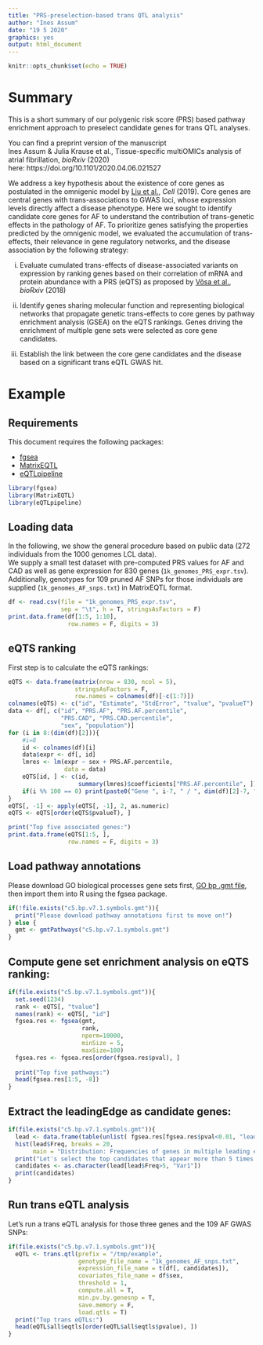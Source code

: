```yaml
---
title: "PRS-preselection-based trans QTL analysis"
author: "Ines Assum"
date: "19 5 2020"
graphics: yes
output: html_document
---
```


```r
knitr::opts_chunk$set(echo = TRUE)
```

# Summary

This is a short summary of our polygenic risk score (PRS) based pathway enrichment approach to preselect candidate genes for trans QTL analyses.

You can find a preprint version of the manuscript  
Ines Assum & Julia Krause et al., Tissue-specific multiOMICs analysis of atrial fibrillation, *bioRxiv* (2020)  
here:
https://doi.org/10.1101/2020.04.06.021527

We address a key hypothesis about the existence of core genes as postulated in the omnigenic model by [Liu et al.](https://doi.org/10.1016/j.cell.2019.04.014), *Cell* (2019). Core genes are central genes with trans-associations to GWAS loci, whose expression levels directly affect a disease phenotype. Here we sought to identify candidate core genes for AF to understand the contribution of trans-genetic effects in the pathology of AF. To prioritize genes satisfying the properties predicted by the omnigenic model, we evaluated the accumulation of trans-effects, their relevance in gene regulatory networks, and the disease association by the following strategy:


i) Evaluate cumulated trans-effects of disease-associated variants on expression by ranking genes based on their correlation of mRNA and protein abundance with a PRS (eQTS) as proposed by [Võsa et al.](https://doi.org/10.1101/447367), *bioRxiv* (2018)

ii) Identify genes sharing molecular function and representing biological networks that propagate genetic trans-effects to core genes by pathway enrichment analysis (GSEA) on the eQTS rankings. Genes driving the enrichment of multiple gene sets were selected as core gene candidates.

iii) Establish the link between the core gene candidates and the disease based on a significant trans eQTL GWAS hit.


# Example

## Requirements

This document requires the following packages:

* [fgsea](https://bioconductor.org/packages/release/bioc/html/fgsea.html)
* [MatrixEQTL](https://github.com/andreyshabalin/MatrixEQTL)
* [eQTLpipeline](https://github.com/matthiasheinig/eQTLpipeline)

```r
library(fgsea)
library(MatrixEQTL)
library(eQTLpipeline)
```


## Loading data

In the following, we show the general procedure based on public data (272 individuals from the 1000 genomes LCL data).  
We supply a small test dataset with pre-computed PRS values for AF and CAD as well as gene expression for 830 genes (`1k_genomes_PRS_expr.tsv`). Additionally, genotypes for 109 pruned AF SNPs for those individuals are supplied (`1k_genomes_AF_snps.txt`) in MatrixEQTL format.

```r
df <- read.csv(file = "1k_genomes_PRS_expr.tsv",
               sep = "\t", h = T, stringsAsFactors = F)
print.data.frame(df[1:5, 1:10],
                 row.names = F, digits = 3)
```

## eQTS ranking
First step is to calculate the eQTS rankings:
```r
eQTS <- data.frame(matrix(nrow = 830, ncol = 5),
                   stringsAsFactors = F,
                   row.names = colnames(df)[-c(1:7)])
colnames(eQTS) <- c("id", "Estimate", "StdError", "tvalue", "pvalueT")
data <- df[, c("id", "PRS.AF", "PRS.AF.percentile",
               "PRS.CAD", "PRS.CAD.percentile",
               "sex", "population")]
for (i in 8:(dim(df)[2])){
    #i=8
    id <- colnames(df)[i]
    data$expr <- df[, id]
    lmres <- lm(expr ~ sex + PRS.AF.percentile,
                data = data)
    eQTS[id, ] <- c(id,
                    summary(lmres)$coefficients["PRS.AF.percentile", ])
    if(i %% 100 == 0) print(paste0("Gene ", i-7, " / ", dim(df)[2]-7, " done"))
}
eQTS[, -1] <- apply(eQTS[, -1], 2, as.numeric)
eQTS <- eQTS[order(eQTS$pvalueT), ]

print("Top five associated genes:")
print.data.frame(eQTS[1:5, ],
                 row.names = F, digits = 3)
```

## Load pathway annotations

Please download GO biological processes gene sets first, [GO bp .gmt file](https://www.gsea-msigdb.org/gsea/msigdb/download_file.jsp?filePath=/msigdb/release/7.1/c5.bp.v7.1.symbols.gmt),
then import them into R using the fgsea package.
```r
if(!file.exists("c5.bp.v7.1.symbols.gmt")){
  print("Please download pathway annotations first to move on!")
} else {
  gmt <- gmtPathways("c5.bp.v7.1.symbols.gmt")
}
```

## Compute gene set enrichment analysis on eQTS ranking:
```r
if(file.exists("c5.bp.v7.1.symbols.gmt")){
  set.seed(1234)
  rank <- eQTS[, "tvalue"]
  names(rank) <- eQTS[, "id"]
  fgsea.res <- fgsea(gmt,
                     rank,
                     nperm=10000,
                     minSize = 5,
                     maxSize=100)
  fgsea.res <- fgsea.res[order(fgsea.res$pval), ]
  
  print("Top five pathways:")
  head(fgsea.res[1:5, -8])
}
```

## Extract the leadingEdge as candidate genes:

```r
if(file.exists("c5.bp.v7.1.symbols.gmt")){
  lead <- data.frame(table(unlist( fgsea.res[fgsea.res$pval<0.01, "leadingEdge"])))
  hist(lead$Freq, breaks = 20,
       main = "Distribution: Frequencies of genes in multiple leading edges:")
  print("Let's select the top candidates that appear more than 5 times:")
  candidates <- as.character(lead[lead$Freq>5, "Var1"])
  print(candidates)
}
```

## Run trans eQTL analysis

Let's run a trans eQTL analysis for those three genes and the 109 AF GWAS SNPs:

```r
if(file.exists("c5.bp.v7.1.symbols.gmt")){
  eQTL <- trans.qtl(prefix = "/tmp/example",
                    genotype_file_name = "1k_genomes_AF_snps.txt",
                    expression_file_name = t(df[, candidates]),
                    covariates_file_name = df$sex,
                    threshold = 1,
                    compute.all = T,
                    min.pv.by.genesnp = T,
                    save.memory = F,
                    load.qtls = T)
  print("Top trans eQTLs:")
  head(eQTL$all$eqtls[order(eQTL$all$eqtls$pvalue), ])
}
```






